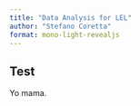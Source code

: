 ```yaml
---
title: "Data Analysis for LEL"
author: "Stefano Coretta"
format: mono-light-revealjs
---
```


## Test

Yo mama.
